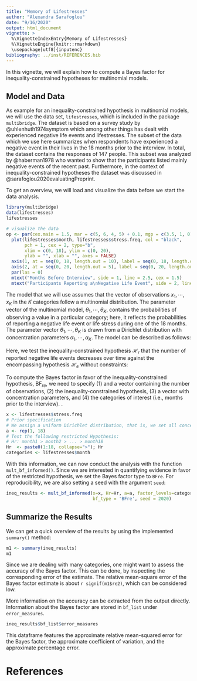 ```yaml
---
title: "Memory of Lifestresses"
author: "Alexandra Sarafoglou"
date: "9/16/2020"
output: html_document
vignette: >
  %\VignetteIndexEntry{Memory of Lifestresses}
  %\VignetteEngine{knitr::rmarkdown}
  \usepackage[utf8]{inputenc}
bibliography: ../inst/REFERENCES.bib
---
```


In this vignette, we will explain how to compute a Bayes factor for inequality-constrained hypotheses for multinomial models. 

## Model and Data

As example for an inequality-constrained hypothesis in multinomial models, we will use the data set, `lifestresses`, which is included in the package `multibridge`. The dataset is based on a survey study by @uhlenhuth1974symptom which among other things has dealt with experienced negative life events and lifestresses. The subset of the data which we use here summarizes when respondents have experienced a negative event in their lives in the 18 months prior to the interview. In total, the dataset contains the responses of 147 people. This subset was analyzed by @haberman1978 who wanted to show that the participants listed mainly negative events of the recent past. Furthermore, in the context of inequality-constrained hypotheses the dataset was discussed in @sarafoglou2020evaluatingPreprint. 

To get an overview, we will load and visualize the data before we start the data analysis.

```r
library(multibridge)
data(lifestresses)
lifestresses

# visualize the data
op <- par(cex.main = 1.5, mar = c(5, 6, 4, 5) + 0.1, mgp = c(3.5, 1, 0), cex.lab = 1.5 , font.lab = 2, cex.axis = 1.3, bty = "n", las = 1)
  plot(lifestresses$month, lifestresses$stress.freq, col = "black", 
       pch = 1, cex = 2, type="b",
       xlim = c(0, 18), ylim = c(0, 20), 
       ylab = "", xlab = "", axes = FALSE)
  axis(1, at = seq(0, 18, length.out = 10), label = seq(0, 18, length.out = 10))
  axis(2, at = seq(0, 20, length.out = 5), label = seq(0, 20, length.out = 5), las = 1) 
  par(las = 0)
  mtext("Months Before Interview", side = 1, line = 2.5, cex = 1.5)
  mtext("Participants Reporting a\nNegative Life Event", side = 2, line = 3.0, cex = 1.5)
```

The model that we will use assumes that the vector of observations $x_1, \cdots, x_K$ in the $K$ categories follow a multinomial distribution. The parameter vector of the multinomial model, $\theta_1, \cdots, \theta_K$, contains the probabilities of observing a value in a particular category; here, it reflects the probabilities of reporting a negative life event or life stress during one of the 18 months. The parameter vector $\theta_1, \cdots, \theta_K$ is drawn from a Dirichlet distribution with concentration parameters $\alpha_1, \cdots, \alpha_K$. The model can be described as follows:

\begin{align}
  x_1, \cdots, x_K &\sim \text{Multinomial}(\sum_{k = 1}^K x_k, \theta_1, \cdots, \theta_K) \\
  \theta_1, \cdots, \theta_K &\sim \text{Dirichlet}(\alpha_1, \cdots, \alpha_K) \\
\end{align}

Here, we test the inequality-constrained hypothesis $\mathcal{H}_r$ that the number of reported negative life events decreases over time against the encompassing hypothesis $\mathcal{H}_e$ without constraints:

\begin{align*}
    \mathcal{H}_r &: \theta_{1} > \theta_{2} > \cdots > \theta_{18} \\
    \mathcal{H}_e &: \theta_1, \theta_2,  \cdots, \theta_{18}.
\end{align*}

To compute the Bayes factor in favor of the inequality-constrained hypothesis, $\text{BF}_{re}$, we need to specify
(1) and a vector containing the number of observations, (2) the inequality-constrained hypothesis,
(3) a vector with concentration parameters, and (4) the categories of interest 
(i.e., months prior to the interview).   . 

```r
x <- lifestresses$stress.freq
# Prior specification 
# We assign a uniform Dirichlet distribution, that is, we set all concentration parameters to 1
a <- rep(1, 18)
# Test the following restricted Hypothesis:
# Hr: month1 > month2 > ... > month18 
Hr  <- paste0(1:18, collapse=">"); Hr
categories <- lifestresses$month
```

With this information, we can now conduct the analysis with the function `mult_bf_informed()`. 
Since we are interested in quantifying evidence in favor of the restricted hypothesis, we 
set the Bayes factor type to `BFre`. For reproducibility, we are also setting a 
seed with the argument `seed`:

```r
ineq_results <- mult_bf_informed(x=x, Hr=Hr, a=a, factor_levels=categories,
                                 bf_type = 'BFre', seed = 2020)
```

## Summarize the Results

We can get a quick overview of the results by using the implemented `summary()` method:

```r
m1 <- summary(ineq_results)
m1
```

Since we are dealing with many categories, one might want to assess the accuracy
of the Bayes factor. This can be done, by inspecting the corresponding error of the estimate. 
The relative mean-square error of the Bayes factor estimate is
about `r signif(m1$re2)`,
which can be considered low. 

More information on the accuracy can be extracted from the output directly.
Information about the Bayes factor are stored in `bf_list` under `error_measures`.

```r
ineq_results$bf_list$error_measures
```


This dataframe features the approximate relative mean-squared error for the 
Bayes factor, the approximate coefficient of variation, and 
the approximate percentage error.

# References